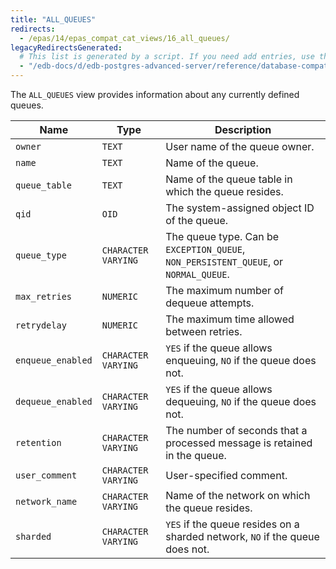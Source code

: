```yaml
---
title: "ALL_QUEUES"
redirects:
  - /epas/14/epas_compat_cat_views/16_all_queues/
legacyRedirectsGenerated:
  # This list is generated by a script. If you need add entries, use the `legacyRedirects` key.
  - "/edb-docs/d/edb-postgres-advanced-server/reference/database-compatibility-for-oracle-developers-reference-guide/9.6/Database_Compatibility_for_Oracle_Developers_Reference_Guide.1.119.html"
---
```


<div id="all_queues" class="registered_link"></div>

The `ALL_QUEUES` view provides information about any currently defined queues.

| Name              | Type                | Description                                                                          |
| ----------------- | ------------------- | ------------------------------------------------------------------------------------ |
| `owner`           | `TEXT`              | User name of the queue owner.                                                        |
| `name`            | `TEXT`              | Name of the queue.                                                               |
| `queue_table`     | `TEXT`              | Name of the queue table in which the queue resides.                              |
| `qid`             | `OID`               | The system-assigned object ID of the queue.                                          |
| `queue_type`      | `CHARACTER VARYING` | The queue type. Can be `EXCEPTION_QUEUE`, `NON_PERSISTENT_QUEUE`, or `NORMAL_QUEUE`. |
| `max_retries`     | `NUMERIC`           | The maximum number of dequeue attempts.                                              |
| `retrydelay`      | `NUMERIC`           | The maximum time allowed between retries.                                            |
| `enqueue_enabled` | `CHARACTER VARYING` | `YES` if the queue allows enqueuing, `NO` if the queue does not.                     |
| `dequeue_enabled` | `CHARACTER VARYING` | `YES` if the queue allows dequeuing, `NO` if the queue does not.                     |
| `retention`       | `CHARACTER VARYING` | The number of seconds that a processed message is retained in the queue.             |
| `user_comment`    | `CHARACTER VARYING` | User-specified comment.                                                            |
| `network_name`    | `CHARACTER VARYING` | Name of the network on which the queue resides.                                  |
| `sharded`         | `CHARACTER VARYING` | `YES` if the queue resides on a sharded network, `NO` if the queue does not.         |
